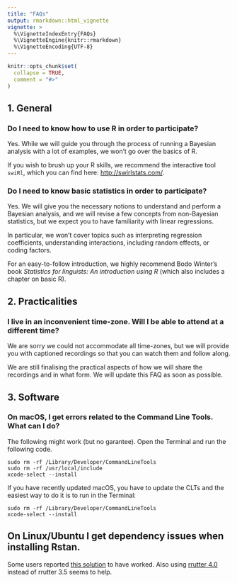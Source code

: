 ```yaml
---
title: "FAQs"
output: rmarkdown::html_vignette
vignette: >
  %\VignetteIndexEntry{FAQs}
  %\VignetteEngine{knitr::rmarkdown}
  %\VignetteEncoding{UTF-8}
---
```


```r
knitr::opts_chunk$set(
  collapse = TRUE,
  comment = "#>"
)
```

## 1. General

### Do I need to know how to use R in order to participate?

Yes. While we will guide you through the process of running a Bayesian analysis with a lot of examples, we won't go over the basics of R.

If you wish to brush up your R skills, we recommend the interactive tool `swiRl`, which you can find here: <http://swirlstats.com/>.

### Do I need to know basic statistics in order to participate?

Yes. We will give you the necessary notions to understand and perform a Bayesian analysis, and we will revise a few concepts from non-Bayesian statistics, but we expect you to have familiarity with linear regressions.

In particular, we won't cover topics such as interpreting regression coefficients, understanding interactions, including random effects, or coding factors.

For an easy-to-follow introduction, we highly recommend Bodo Winter's book *Statistics for linguists: An introduction using R* (which also includes a chapter on basic R).

## 2. Practicalities

### I live in an inconvenient time-zone. Will I be able to attend at a different time?

We are sorry we could not accommodate all time-zones, but we will provide you with captioned recordings so that you can watch them and follow along.

We are still finalising the practical aspects of how we will share the recordings and in what form. We will update this FAQ as soon as possible.

## 3. Software

### On macOS, I get errors related to the Command Line Tools. What can I do?

The following might work (but no garantee). Open the Terminal and run the following code.

```shell
sudo rm -rf /Library/Developer/CommandLineTools
sudo rm -rf /usr/local/include
xcode-select --install
```

If you have recently updated macOS, you have to update the CLTs and the easiest way to do it is to run in the Terminal:

```shell
sudo rm -rf /Library/Developer/CommandLineTools
xcode-select --install
```

## On Linux/Ubuntu I get dependency issues when installing Rstan.

Some users reported [this solution](https://github.com/stan-dev/rstan/issues/863#issuecomment-716032652) to have worked.
Also using [rrutter 4.0](https://launchpad.net/~c2d4u.team/+archive/ubuntu/c2d4u4.0+) instead of rrutter 3.5 seems to help.

<br>
